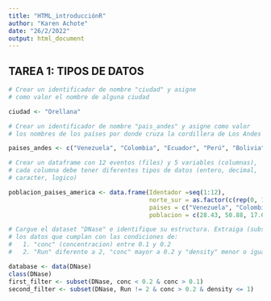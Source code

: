 ---
title: "HTML_introducciónR"
author: "Karen Achote"
date: "26/2/2022"
output: html_document
---


## TAREA 1: TIPOS DE DATOS
```{r Ejercicio 1}
# Crear un identificador de nombre "ciudad" y asigne 
# como valor el nombre de alguna ciudad

ciudad <- "Orellana"
```

```{r Ejercicio 2}
# Crear un identificador de nombre "pais_andes" y asigne como valor 
# los nombres de los países por donde cruza la cordillera de Los Andes

paises_andes <- c("Venezuela", "Colombia", "Ecuador", "Perú", "Bolivia", "Chile")
```

```{r Ejercicio 3}

# Crear un dataframe con 12 eventos (files) y 5 variables (columnas), 
# cada columna debe tener diferentes tipos de datos (entero, decimal, 
# caracter, logico)

poblacion_paises_america <- data.frame(Identador =seq(1:12),
                                       norte_sur = as.factor(c(rep(0, 10), 1, 1)),
                                       paises = c("Venezuela", "Colombia", "Ecuador", "Perú", "Bolivia","Chile", "Brasil", "Argentina", "Paraguay", "Uruguay", "Canadá", "USA"),
                                       poblacion = c(28.43, 50.88, 17.64, 33.05, 11.67, 19.11, 212.55, 45.19, 7.1, 3.4, 35.36, 323.99)) #millones

``` 
```{r Ejercicio 4}                         

# Cargue el dataset "DNase" e identifique su estructura. Extraiga (subset) 
# los datos que cumplan con las condiciones de: 
#   1. "conc" (concentracion) entre 0.1 y 0.2
#   2. "Run" diferente a 2, "conc" mayor a 0.2 y "density" menor o igual a 1.0

database <- data(DNase)
class(DNase)
first_filter <- subset(DNase, conc < 0.2 & conc > 0.1)
second_filter <- subset(DNase, Run != 2 & conc > 0.2 & density <= 1)

```     


